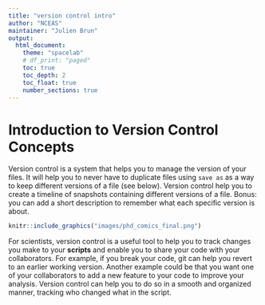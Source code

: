 ```yaml
---
title: "version control intro"
author: "NCEAS"
maintainer: "Julien Brun"
output: 
  html_document:
    theme: "spacelab"
    # df_print: "paged"
    toc: true
    toc_depth: 2
    toc_float: true
    number_sections: true
---
```


# Introduction to Version Control Concepts

Version control is a system that helps you to manage the version of your files. It will help you to never have to duplicate files using `save as` as a way to keep different versions of a file (see below). Version control help you to create a timeline of snapshots containing different versions of a file. Bonus: you can add a short description to remember what each specific version is about.

```r
knitr::include_graphics("images/phd_comics_final.png")
```


For scientists, version control is a useful tool to help you to track changes you make to your **scripts** and enable you to share your code with your collaborators. For example, if you break your code, git can help you revert to an earlier working version. Another example could be that you want one of your collaborators to add a new feature to your code to improve your analysis. Version control can help you to do so in a smooth and organized manner, tracking who changed what in the script.
